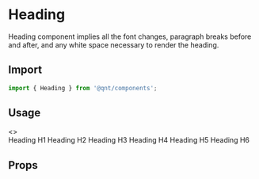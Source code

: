 
<Meta title="Components/Heading" />

<Story name="Import" />

# Heading

Heading component implies all the font changes, paragraph breaks before and after, and any white space necessary to render the heading.

## Import

```jsx
import { Heading } from '@qnt/components';
```

## Usage

<Preview withToolbar>
  <Story name="Usage">
    <>
      <section>
        <Heading type='h1'>Heading H1</Heading>
        <Heading type='h2'>Heading H2</Heading>
        <Heading type='h3'>Heading H3</Heading>
        <Heading type='h4'>Heading H4</Heading>
        <Heading type='h5'>Heading H5</Heading>
        <Heading type='h6'>Heading H6</Heading>
      </section>
    </>
  </Story>
</Preview>

<Story name="Props" />

## Props

<Props of={Heading} />
